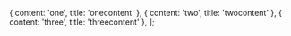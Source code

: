 
  { content: 'one', title: 'onecontent' },
  { content: 'two', title: 'twocontent' },
  { content: 'three', title: 'threecontent' },
];

<Carousel slides={slides}/>
